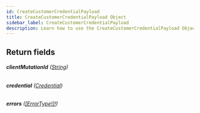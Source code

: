 ```yaml
---
id: CreateCustomerCredentialPayload
title: CreateCustomerCredentialPayload Object
sidebar_label: CreateCustomerCredentialPayload
description: Learn how to use the CreateCustomerCredentialPayload Object for Builder's API.
---
```


## Return fields

###### <b>clientMutationId</b> ([String](/composer/builder/api/schema/scalar/String.mdx))

###### <b>credential</b> ([Credential](/composer/builder/api/schema/object/Credential.mdx))

###### <b>errors</b> ([[ErrorType!]!](/composer/builder/api/schema/object/ErrorType.mdx))
